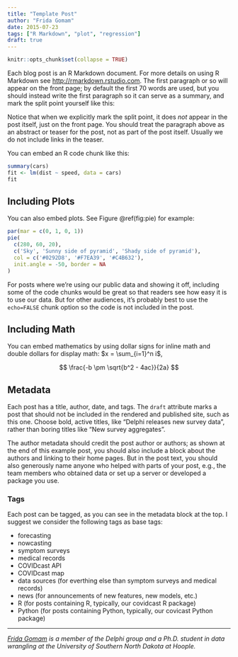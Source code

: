 ```yaml
---
title: "Template Post"
author: "Frida Gomam"
date: 2015-07-23
tags: ["R Markdown", "plot", "regression"]
draft: true
---
```


```r
knitr::opts_chunk$set(collapse = TRUE)
```

Each blog post is an R Markdown document. For more details on using R Markdown
see <http://rmarkdown.rstudio.com>. The first paragraph or so will appear on the
front page; by default the first 70 words are used, but you should instead write
the first paragraph so it can serve as a summary, and mark the split point
yourself like this:

<!--more-->

Notice that when we explicitly mark the split point, it does *not* appear in the
post itself, just on the front page. You should treat the paragraph above as an
abstract or teaser for the post, not as part of the post itself. Usually we do
not include links in the teaser.

You can embed an R code chunk like this:

```r
summary(cars)
fit <- lm(dist ~ speed, data = cars)
fit
```

## Including Plots

You can also embed plots. See Figure \@ref(fig:pie) for example:

```r
par(mar = c(0, 1, 0, 1))
pie(
  c(280, 60, 20),
  c('Sky', 'Sunny side of pyramid', 'Shady side of pyramid'),
  col = c('#0292D8', '#F7EA39', '#C4B632'),
  init.angle = -50, border = NA
)
```

For posts where we're using our public data and showing it off, including some
of the code chunks would be great so that readers see how easy it is to use our
data. But for other audiences, it's probably best to use the `echo=FALSE` chunk
option so the code is not included in the post.

## Including Math

You can embed mathematics by using dollar signs for inline math and double
dollars for display math: $x = \sum_{i=1}^n i$,

$$
\frac{-b \pm \sqrt{b^2 - 4ac}}{2a}
$$

## Metadata

Each post has a title, author, date, and tags. The `draft` attribute marks a
post that should not be included in the rendered and published site, such as
this one. Choose bold, active titles, like "Delphi releases new survey data",
rather than boring titles like "New survey aggregates".

The author metadata should credit the post author or authors; as shown at the
end of this example post, you should also include a block about the authors and
linking to their home pages. But in the post text, you should also generously
name anyone who helped with parts of your post, e.g., the team members who
obtained data or set up a server or developed a package you use.

### Tags

Each post can be tagged, as you can see in the metadata block at the top. I
suggest we consider the following tags as base tags:

* forecasting
* nowcasting
* symptom surveys
* medical records
* COVIDcast API
* COVIDcast map
* data sources (for everthing else than symptom surveys and medical records)
* news (for announcements of new features, new models, etc.)
* R (for posts containing R, typically, our covidcast R package)
* Python (for posts containing Python, typically, our covicast Python package)

---

*[Frida Gomam](https://example.com) is a member of the Delphi group and a Ph.D.
student in data wrangling at the University of Southern North Dakota at Hoople.*
